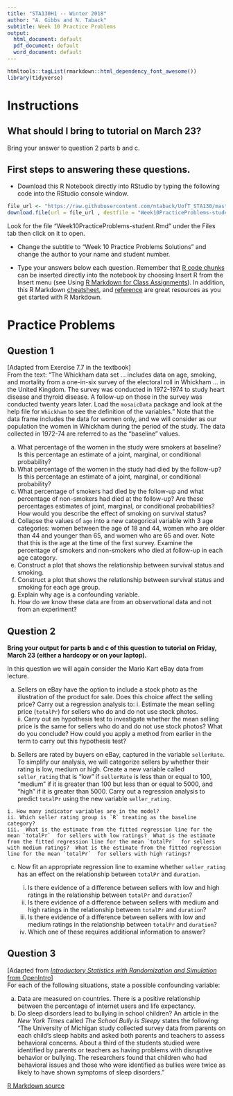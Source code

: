 ```yaml
---
title: "STA130H1 -- Winter 2018"
author: "A. Gibbs and N. Taback"
subtitle: Week 10 Practice Problems
output:
  html_document: default
  pdf_document: default
  word_document: default
---
```


```r
htmltools::tagList(rmarkdown::html_dependency_font_awesome())
library(tidyverse)
```

# Instructions

## What should I bring to tutorial on March 23?

Bring your answer to question 2 parts b and c.


## First steps to answering these questions.

- Download this R Notebook directly into RStudio by typing the following code into the RStudio console window.   

```r
file_url <- "https://raw.githubusercontent.com/ntaback/UofT_STA130/master/week10/Week10PracticeProblems-student.Rmd"
download.file(url = file_url , destfile = "Week10PracticeProblems-student.Rmd")
```

Look for the file "Week10PracticeProblems-student.Rmd" under the Files tab then click on it to open.

- Change the subtitle to "Week 10 Practice Problems Solutions" and change the author to your name and student number.

- Type your answers below each question.  Remember that [R code chunks](http://rmarkdown.rstudio.com/authoring_rcodechunks.html) can be inserted directly into the notebook by choosing Insert R from the Insert menu (see Using [R Markdown for Class Assignments](https://ntaback.github.io/UofT_STA130/Rmarkdownforclassreports.html)). In addition, this R Markdown [cheatsheet](http://www.rstudio.com/wp-content/uploads/2016/03/rmarkdown-cheatsheet-2.0.pdf), and [reference](http://www.rstudio.com/wp-content/uploads/2015/03/rmarkdown-reference.pdf) are great resources as you get started with R Markdown. 


# Practice Problems

## Question 1

[Adapted from Exercise 7.7 in the textbook]  
From the text: "The Whickham data set ... includes data on age, smoking, and mortality from a one-in-six survey of the electoral roll in Whickham ... in the United Kingdom.  The survey was conducted in 1972-1974 to study heart disease and thyroid disease.  A follow-up on those in the survey was conducted twenty years later.  Load the `mosaicData` package and look at the help file for `Whickham` to see the definition of the variables."  Note that the data frame includes the data for women only, and we will consider as our population the women in Whickham during the period of the study.  The data collected in 1972-74 are referred to as the "baseline" values.

(a) What percentage of the women in the study were smokers at baseline?
Is this percentage an estimate of a joint, marginal, or conditional probability?
(b) What percentage of the women in the study had died by the follow-up?
Is this percentage an estimate of a joint, marginal, or conditional probability?
(c) What percentage of smokers had died by the follow-up and what percentage of non-smokers had died at the follow-up?  Are these percentages estimates of joint, marginal, or conditional probabilities?
How would you describe the effect of smoking on survival status?
(d) Collapse the values of `age` into a new categorical variable with 3 age categories: women between the age of 18 and 44, women who are older than 44 and younger than 65, and women who are 65 and over.  Note that this is the age at the time of the first survey.  Examine the percentage of smokers and non-smokers who died at follow-up in each age category.  
(e) Construct a plot that shows the relationship between survival status and smoking.
(f) Construct a plot that shows the relationship between survival status and smoking for each age group.
(g) Explain why age is a confounding variable.
(h) How do we know these data are from an observational data and not from an experiment?

## Question 2

**Bring your output for parts b and c of this question to tutorial on Friday, March 23 (either a hardcopy or on your laptop). **

In this question we will again consider the Mario Kart eBay data from lecture.

(a)  Sellers on eBay have the option to include a stock photo as the illustration of the product for sale.  Does this choice affect the selling price?  Carry out a regression analysis to:
    i. Estimate the mean selling price (`totalPr`) for sellers who do and do not use stock photos.  
    ii. Carry out an hypothesis test to investigate whether the mean selling price is the same for sellers who do and do not use stock photos?  What do you conclude? How could you apply a method from earlier in the term to carry out this hypothesis test?

(b)  Sellers are rated by buyers on eBay, captured in the variable `sellerRate`.
To simplify our analysis, we will categorize sellers by whether their rating is low, medium or high.  Create a new variable called `seller_rating` that is "low" if `sellerRate` is less than or equal to 100, "medium" if it is greater than 100 but less than or equal to 5000, and "high" if it is greater than 5000.  Carry out a regression analysis to predict `totalPr` using the new variable `seller_rating`.

    i. How many indicator variables are in the model?
    ii. Which seller rating group is `R` treating as the baseline category?
    iii.  What is the estimate from the fitted regression line for the mean `totalPr`  for sellers with low ratings?  What is the estimate from the fitted regression line for the mean `totalPr`  for sellers with medium ratings?  What is the estimate from the fitted regression line for the mean `totalPr`  for sellers with high ratings?

(c) Now fit an appropriate regression line to examine whether `seller_rating` has an effect on the relationship between `totalPr` and `duration`. 

    i. Is there evidence of a difference between sellers with low and high ratings in the relationship between `totalPr` and `duration`?   
    ii. Is there evidence of a difference between sellers with medium and high ratings in the relationship between `totalPr` and `duration`?  
    iii. Is there evidence of a difference between sellers with low and medium ratings in the relationship between `totalPr` and `duration`?
    iv. Which one of these requires additional information to answer?
    

## Question 3

[Adapted from [*Introductory Statistics with Randomization and Simulation* from OpenIntro](https://www.openintro.org/stat/textbook.php?stat_book=isrs)]    
For each of the following situations, state a possible confounding variable:

(a)  Data are measured on countries.  There is a positive relationship between the percentage of internet users and life expectancy.
(b)  Do sleep disorders lead to bullying in school children?  An article in the *New York Times* called *The School Bully is Sleepy* states the following:  
"The University of Michigan study collected survey data from parents on each child's sleep habits and asked both parents and teachers to assess behavioral concerns.  About a third of the students studied were identified by parents or teachers as having problems with disruptive behavior or bullying.  The researchers found that children who had behavioral issues and those who were identified as bullies were twice as likely to have shown symptoms of sleep disorders."

<a href="https://raw.githubusercontent.com/ntaback/UofT_STA130/master/week10/Week10PracticeProblems-student.Rmd"> R Markdown source <i class="fa fa-github" aria-hidden="true"></i></a> 